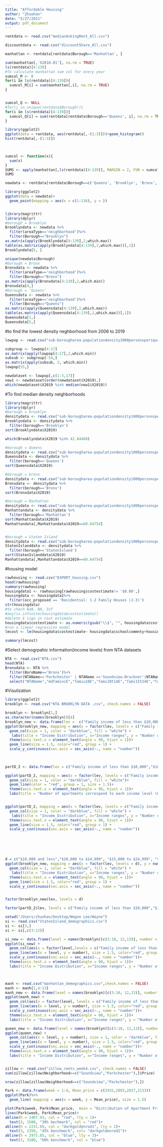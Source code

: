 ```yaml
---
title: "Affordable Housing"
author: "Zhuohan"
date: "5/27/2021"
output: pdf_document
---
```


```r

rentdata <- read.csv("medianAskingRent_All.csv")

discountdata <- read.csv("discountShare_All.csv")

manhattan <- rentdata[rentdata$Borough=='Manhattan', ]

sum(manhattan[,'X2010.01'], na.rm = TRUE)
ls(rentdata)[4:139]
#To calculate manhattan sum col for every year
sumcol_M <- 0
for(i in ls(rentdata)[4:139]){
  sumcol_M[i] = sum(manhattan[,i], na.rm = TRUE)
}


sumcol_Q <- NULL
#for(j in unique(rentdata$Borough)){
for(i in ls(rentdata)[4:139]){
  sumcol_Q[i] = sum(rentdata[rentdata$Borough=='Queens', i], na.rm = TRUE)
}

library(ggplot2)
ggplot(data = rentdata, aes(rentdata[,-(1:3)]))+geom_histogram()
hist(rentdata[,-(1:3)])
       


sumcol <- function(x){
  sum(x)
}
SUMS <- apply(manhattan[,ls(rentdata)[4:139]], MARGIN = 2, FUN = sumcol)
SUMS

newdata <- rentdata[rentdata$Borough==c('Queens', 'Brooklyn', 'Bronx', 'Staten Island'),]

library(ggplot2)
ggplot(data = newdata)+
  geom_point(mapping = aes(x = c(1:136), y = ))


library(magrittr)
library(dplyr)
#borough = Brooklyn
Brooklyndata <- newdata %>%
  filter(areaType=='neighborhood')%>%
  filter(Borough=="Brooklyn")
as.matrix(apply(Brooklyndata[4:139],2,which.max))
table(as.matrix(apply(Brooklyndata[4:139],2,which.max))[,1])
Brooklyndata[5, ]

unique(newdata$Borough)
#borough = Bronx
Bronxdata <- newdata %>%
  filter(areaType=='neighborhood')%>%
  filter(Borough=="Bronx")
as.matrix(apply(Bronxdata[4:139],2,which.min))
Bronxdata[4,]
#borough = 'Queens'
Queensdata <- newdata %>%
  filter(areaType=='neighborhood')%>%
  filter(Borough=="Queens")
as.matrix(apply(Queensdata[4:139],2,which.max))
table(as.matrix(apply(Queensdata[4:139],2,which.max))[,1])
Queensdata[1,]
Queensdata[5,]
```


#to find the lowest density neghborhood from 2006 to 2019
```r

lowpop <- read.csv("sub-borougharea-populationdensity1000personspersquaremile.csv")

subgroup <- lowpop[4:17]
as.matrix(apply(lowpop[4:17],2,which.min))
subsub <- subgroup[-54,]
as.matrix(apply(subsub, 2, which.min))
lowpop[55,]

newdataset <- lowpop[,c(1:3,17)]
new1 <- newdataset[order(newdataset$X2019),]
which(newdataset$X2019 %in% median(new1$X2019))
```

#To find median density neighborhoods
```r
library(magrittr)
library(dplyr)
#borough = brooklyn
densitydata <- read.csv("sub-borougharea-populationdensity1000personspersquaremile.csv")
Brooklyndata <- densitydata %>%
  filter(borough=='Brooklyn')
sort(Brooklyndata$X2019)

which(Brooklyndata$X2019 %in% 42.84488)

#borough = Queens
densitydata <- read.csv("sub-borougharea-populationdensity1000personspersquaremile.csv")
Queensdata <- densitydata %>%
  filter(borough=='Queens')
sort(Queensdata$X2019)

#borough = bronx
densitydata <- read.csv("sub-borougharea-populationdensity1000personspersquaremile.csv")
Bronxdata <- densitydata %>%
  filter(borough=='Bronx')
sort(Bronxdata$X2019)

#borough = Manhattan 
densitydata <- read.csv("sub-borougharea-populationdensity1000personspersquaremile.csv")
Manhattandata <- densitydata %>%
  filter(borough=='Manhattan')
sort(Manhattandata$X2019)
Manhattandata[,Manhattandata$X2019==60.64754]


#borough = Staten Island 
densitydata <- read.csv("sub-borougharea-populationdensity1000personspersquaremile.csv")
StatenIslanddata <- densitydata %>%
  filter(borough=='StatenIsland')
sort(StatenIslanddata$X2019)
Manhattandata[,Manhattandata$X2019==60.64754]

```


#housing model
```r
rawhousing <- read.csv("EXPORT_housing.csv")
head(rawhousing)
summary(rawhousing)
housingdata1 <- rawhousing[rawhousing$costestimate!= '$0.00',]
housingdata <- housingdata1%>%
  filter(occ_proposed == 'Residential: 1-2 Family Houses (J-3)')
str(housingdata)
#to chech NaN, NA, Inf
#any(is.infinite(housingdata$costestimate))
#delete $ sign in cost estimate
housingdata$costestimate <- as.numeric(gsub("\\$", "", housingdata$costestimate))
#run a linear regression model
lmcost <- lm(housingdata$costestimate~ housingdata$schoolcommnty+housingdata$policeprecnct+housingdata$firedivision+1)

summary(lmcost)

```

#Select demogrpahic information(income levels) from NTA datasets
```r
NTA <- read.csv("NTA.csv")
head(NTA)
Bronxdata <- NTA %>%
  filter(BoroName=='Bronx')%>%
  filter(NTAName=='Parkchester' | NTAName =='Soundview-Bruckner'|NTAName=='Soundview-Castle Hill-Clason Point-Harding Park')%>%
  select("NTAName","mdfamincE","famiu10E","fami10t14E","fami15t24E","fami25t34E","fami35t49E","fami50t74E","fami75t99E","fi100t149E","fi150t199E","fami200plE","fampvuE","fambwpvE")

```

#Visulization 
```r
library(ggplot2)
brooklyn <- read.csv("NTA BROOKLYN DATA .csv", check.names = FALSE)

brooklyn <- brooklyn[1,]
as.character(names(brooklyn))[4]
brooklyn_new <- data.frame(lev =  c("Family income of less than $10,000","$10,000 to $14,999", "$15,000 to $24,999", "$25,000 to $34,999", "$35,000 to $49,999", "$50,000 to $74,999", "$75,000 to $99,999", "$100,000 to $149,999", "$150,000 to $199,999", "$200,000 or more"), num1 = as.numeric(manh))
ggplot(brooklyn_new, mapping = aes(x = factor(lev, levels = c("Family income of less than $10,000","$10,000 to $14,999", "$15,000 to $24,999", "$25,000 to $34,999", "$35,000 to $49,999", "$50,000 to $74,999", "$75,000 to $99,999", "$100,000 to $149,999", "$150,000 to $199,999", "$200,000 or more")), y = num1)) + 
  geom_col(size = 1, color = "darkblue", fill = "white") +
   labs(title = "Income Distribution", x="Income ranges", y = "Number of families")+
  theme(axis.text.x = element_text(angle = 90, hjust = 1))+
  geom_line(size = 1.5, color="red", group = 1) + 
  scale_y_continuous(sec.axis = sec_axis(~., name = "number"))
  
 
```


```r
partD_2 <- data.frame(lev = c("Family income of less than $10,000","$10,000 to $14,999", "$15,000 to $24,999", "$25,000 to $34,999", "$35,000 to $49,999", "$50,000 to $74,999", "$75,000 to $99,999", "$100,000 to $149,999", "$150,000 to $199,999", "$200,000 or more"), num = brooklyn_new$num1)

ggplot(partD_2, mapping = aes(x = factor(lev, levels = c("Family income of less than $10,000","$10,000 to $14,999", "$15,000 to $24,999", "$25,000 to $34,999", "$35,000 to $49,999", "$50,000 to $74,999", "$75,000 to $99,999", "$100,000 to $149,999", "$150,000 to $199,999", "$200,000 or more")), y = num))+
  geom_col(size = 1, color = "darkblue", fill = "white")+
  geom_line(color = "red", group = 1, size = 1.5)+
  theme(axis.text.x = element_text(angle = 90, hjust = 1))+
  labs(title = "Number of apartments correspond to each income level (60% benchmark)", x = "Households' income levels", y = "Number of apartments")


ggplot(partD_2, mapping = aes(x = factor(lev, levels = c("Family income of less than $10,000","$10,000 to $14,999", "$15,000 to $24,999", "$25,000 to $34,999", "$35,000 to $49,999", "$50,000 to $74,999", "$75,000 to $99,999", "$100,000 to $149,999", "$150,000 to $199,999", "$200,000 or more")), y = num1)) + 
  geom_col(size = 1, color = "darkblue", fill = "white") +
   labs(title = "Income Distribution", x="Income ranges", y = "Number of families")+
  theme(axis.text.x = element_text(angle = 90, hjust = 1))+
  geom_line(size = 1.5, color="red", group = 1) + 
  scale_y_continuous(sec.axis = sec_axis(~., name = "number"))






d = c("$10,000 and less","$10,000 to $14,999", "$15,000 to $24,999", "$25,000 to $34,999", "$35,000 to $49,999", "$50,000 to $74,999", "$75,000 to $99,999", "$100,000 to $149,999", "$150,000 to $199,999", "$200,000 or more")
ggplot(brooklyn_new, mapping = aes(x = factor(lev, levels = d), y = num1)) + 
  geom_col(size = 1, color = "darkblue", fill = "white") +
   labs(title = "Income Distribution", x="Income ranges", y = "Number of families")+
  theme(axis.text.x = element_text(angle = 90, hjust = 1))+
  geom_line(size = 1.5, color="red", group = 1) + 
  scale_y_continuous(sec.axis = sec_axis(~., name = "number"))


factor(brooklyn_new$lev, levels = d)

factor(partD_2$lev, levels = c("Family income of less than $10,000","$10,000 to $14,999", "$15,000 to $24,999", "$25,000 to $34,999", "$35,000 to $49,999", "$50,000 to $74,999", "$75,000 to $99,999", "$100,000 to $149,999", "$150,000 to $199,999", "$200,000 or more"))
```


```r
setwd("/Users/zhuohan/Desktop/Wegne Lee/Wayne")
si <- read.csv("StatenIsland_demographics.csv")
si <- si[3,]
si <- si[,c(3:12)]

si_new <- data.frame(level = names(brooklyn)[c(3:10, 12,13)], number = as.numeric(si))
ggplot(si_new) + 
  geom_col(aes(x = factor(level,levels = c("Family income of less than $10,000","$10,000 to $14,999", "$15,000 to $24,999", "$25,000 to $34,999", "$35,000 to $49,999", "$50,000 to $74,999", "$75,000 to $99,999", "$100,000 to $149,999", "$150,000 to $199,999", "$200,000 or more")), y = number), size = 1, color = "darkblue", fill = "white") +
  geom_line(aes(x = level, y = number), size = 1.5, color="red", group = 1) + 
  scale_y_continuous(sec.axis = sec_axis(~., name = "number"))+
  theme(axis.text.x = element_text(angle = 90, hjust = 1))+
  labs(title = "Income Distribution", x="Income ranges", y = "Number of families")



manh <- read.csv("manhattan_demographics.csv",check.names = FALSE)
manh <- manh[1,4:13]
manh_new <- data.frame(level = names(brooklyn)[c(3:10, 12,13)], number = as.numeric(manh))
ggplot(manh_new) + 
  geom_col(aes(x = factor(level, levels = c("Family income of less than $10,000","$10,000 to $14,999", "$15,000 to $24,999", "$25,000 to $34,999", "$35,000 to $49,999", "$50,000 to $74,999", "$75,000 to $99,999", "$100,000 to $149,999", "$150,000 to $199,999", "$200,000 or more")), y = number), size = 1, color = "darkblue", fill = "white") +
  geom_line(aes(x = level, y = number), size = 1.5, color="red", group = 1) + 
  scale_y_continuous(sec.axis = sec_axis(~., name = "number"))+
  theme(axis.text.x = element_text(angle = 90, hjust = 1))+
  labs(title = "Income Distribution", x="Income ranges", y = "Number of families")

queen_new <- data.frame(level = names(brooklyn)[c(3:10, 12,13)], number = c(1926, 1473, 2604, 1571, 2370, 3411, 1915, 1751, 578, 410))
ggplot(queen_new) + 
  geom_col(aes(x = level, y = number), size = 1, color = "darkblue", fill = "white") +
  geom_line(aes(x = level, y = number), size = 1.5, color="red", group = 1) + 
  scale_y_continuous(sec.axis = sec_axis(~., name = "number"))+
  theme(axis.text.x = element_text(angle = 90, hjust = 1))+
  labs(title = "Income Distribution", x="Income ranges", y = "Number of families")



```


```r

zillow <- read.csv("zillow_rents_week4.csv", check.names = FALSE)
sum(zillow[zillow$Neighborhood==c("Soundview","Parkchester"),]$Price)

nrow(zillow[zillow$Neighborhood==c("Soundview","Parkchester"),])

Park <- data.frame(week = 1:4, Mean_price = c(1932,2093,2027,2133))
ggplot(Park)%>%
  geom_line( mapping = aes(x = week, y = Mean_price), size = 1.5)

plot(Park$week, Park$Mean_price,  main = "Distribution of Apartment Prices over Past Four Weeks", xlab = "Week", ylab = "Mean Rent Price" , ylim = c(1300, 3500))+
lines(Park$week, Park$Mean_price)+
abline(h = 1407.93, col = "red", lty = 1)+
  text(3, 1500, "30% bechmark", col = "red")+
abline(h = 2231.89, col = "darkgoldenrod1", lty = 2)+
  text(3, 2350, "45% benchmark", col= "darkgoldenrod1")+
abline(h = 2975.85, col = "blue", lty = 3)+
  text(3, 3100, "60% benchmark", col = "blue")


```